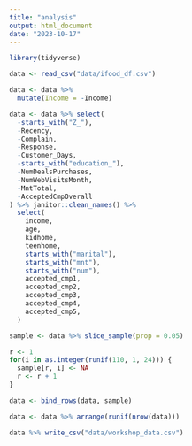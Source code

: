 ```yaml
---
title: "analysis"
output: html_document
date: "2023-10-17"
---
```


```r
library(tidyverse)
```

```r
data <- read_csv("data/ifood_df.csv")
```

```r
data <- data %>%
  mutate(Income = -Income)
```

```r
data <- data %>% select(
  -starts_with("Z_"),
  -Recency,
  -Complain,
  -Response,
  -Customer_Days,
  -starts_with("education_"),
  -NumDealsPurchases,
  -NumWebVisitsMonth,
  -MntTotal,
  -AcceptedCmpOverall
) %>% janitor::clean_names() %>%
  select(
    income,
    age,
    kidhome,
    teenhome,
    starts_with("marital"),
    starts_with("mnt"),
    starts_with("num"),
    accepted_cmp1,
    accepted_cmp2,
    accepted_cmp3,
    accepted_cmp4,
    accepted_cmp5,
  )
```

```r
sample <- data %>% slice_sample(prop = 0.05)
```

```r
r <- 1
for(i in as.integer(runif(110, 1, 24))) {
  sample[r, i] <- NA
  r <- r + 1
}
```


```r
data <- bind_rows(data, sample)
```

```r
data <- data %>% arrange(runif(nrow(data)))
```

```r
data %>% write_csv("data/workshop_data.csv")
```

